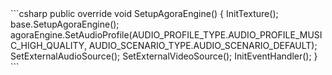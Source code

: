 <PlatformWrapper platform="unity">
    ```csharp
    public override void SetupAgoraEngine()
    {
        InitTexture();
        base.SetupAgoraEngine();
        agoraEngine.SetAudioProfile(AUDIO_PROFILE_TYPE.AUDIO_PROFILE_MUSIC_HIGH_QUALITY,
            AUDIO_SCENARIO_TYPE.AUDIO_SCENARIO_DEFAULT);
        SetExternalAudioSource();
        SetExternalVideoSource();
        InitEventHandler();
    }
    ```
</PlatformWrapper>